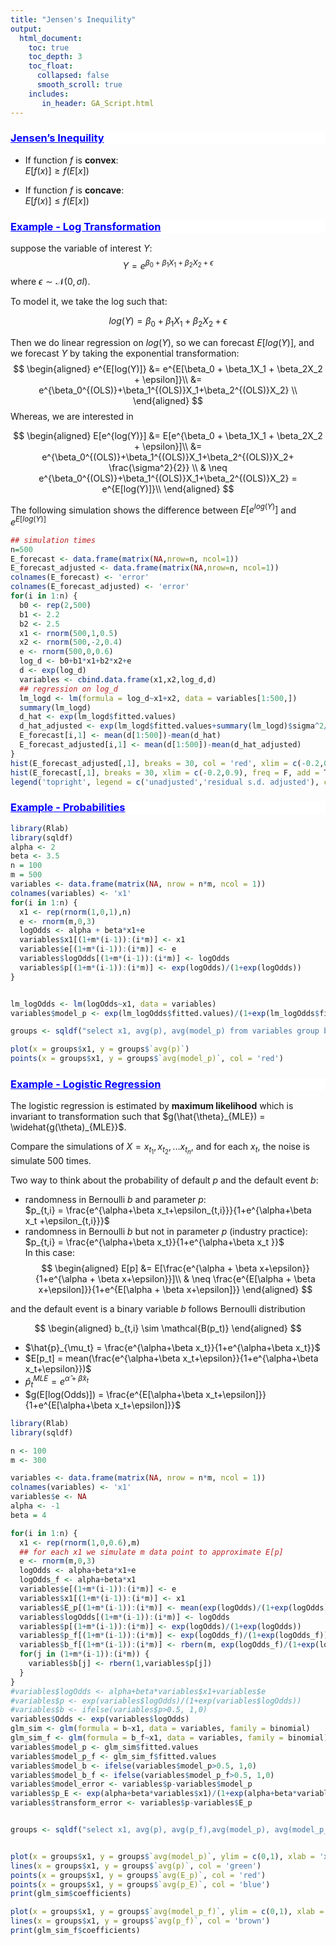 ```yaml
---
title: "Jensen's Inequility"
output:
  html_document:
    toc: true
    toc_depth: 3
    toc_float:
      collapsed: false
      smooth_scroll: true
    includes:
       in_header: GA_Script.html
---
```


<div style="background-color:white;color:blue;matrixOperation:20px;">
<ins>
### Jensen's Inequility
</ins>
</div>

* If function $f$ is **convex**:   
  $E[f(x)] \geq f(E[x])$

* If function $f$ is **concave**:   
  $E[f(x)] \leq f(E[x])$


<div style="background-color:white;color:blue;matrixOperation:20px;">
<ins>
### Example - Log Transformation
</ins>
</div>
suppose the variable of interest $Y$:
$$ Y = e^{\beta_0 + \beta_1X_1  + \beta_2X_2 + \epsilon}$$
where $\epsilon \sim \mathcal{N}(0, \sigma I)$.

To model it, we take the log such that:

$$log(Y) = \beta_0 + \beta_1X_1  + \beta_2X_2 + \epsilon$$

Then we do linear regression on $log(Y)$, so we can forecast $E[log(Y)]$, and we forecast $Y$ by taking the exponential transformation:
$$
\begin{aligned}
e^{E[log(Y)]} &= e^{E[\beta_0 + \beta_1X_1  + \beta_2X_2 + \epsilon]}\\
&= e^{\beta_0^{(OLS)}+\beta_1^{(OLS)}X_1+\beta_2^{(OLS)}X_2} \\
\end{aligned}
$$
Whereas, we are interested in

$$
\begin{aligned}
E[e^{log(Y)}] &= E[e^{\beta_0 + \beta_1X_1  + \beta_2X_2 + \epsilon}]\\
&= e^{\beta_0^{(OLS)}+\beta_1^{(OLS)}X_1+\beta_2^{(OLS)}X_2+ \frac{\sigma^2}{2}}  \\
& \neq e^{\beta_0^{(OLS)}+\beta_1^{(OLS)}X_1+\beta_2^{(OLS)}X_2} = e^{E[log(Y)]}\\
\end{aligned}
$$

The following simulation shows the difference between $E[e^{log(Y)}]$ and $e^{E[log(Y)]}$



```r
## simulation times
n=500
E_forecast <- data.frame(matrix(NA,nrow=n, ncol=1))
E_forecast_adjusted <- data.frame(matrix(NA,nrow=n, ncol=1))
colnames(E_forecast) <- 'error'
colnames(E_forecast_adjusted) <- 'error'
for(i in 1:n) {
  b0 <- rep(2,500)
  b1 <- 2.2
  b2 <- 2.5
  x1 <- rnorm(500,1,0.5)
  x2 <- rnorm(500,-2,0.4)
  e <- rnorm(500,0,0.6)
  log_d <- b0+b1*x1+b2*x2+e
  d <- exp(log_d)
  variables <- cbind.data.frame(x1,x2,log_d,d)
  ## regression on log_d
  lm_logd <- lm(formula = log_d~x1+x2, data = variables[1:500,])
  summary(lm_logd)
  d_hat <- exp(lm_logd$fitted.values)
  d_hat_adjusted <- exp(lm_logd$fitted.values+summary(lm_logd)$sigma^2/2)
  E_forecast[i,1] <- mean(d[1:500])-mean(d_hat)
  E_forecast_adjusted[i,1] <- mean(d[1:500])-mean(d_hat_adjusted)
}
hist(E_forecast_adjusted[,1], breaks = 30, col = 'red', xlim = c(-0.2,0.9), freq = F, main = '', xlab = 'mean(data) minus mean(model results)')
hist(E_forecast[,1], breaks = 30, xlim = c(-0.2,0.9), freq = F, add = T, col = 'blue')
legend('topright', legend = c('unadjusted','residual s.d. adjusted'), col = c('blue','red'), pt.cex=2, pch=15)
```

<div style="background-color:white;color:blue;matrixOperation:20px;">
<ins>
### Example - Probabilities
</ins>
</div>


```r
library(Rlab)
library(sqldf)
alpha <- 2
beta <- 3.5
n = 100
m = 500
variables <- data.frame(matrix(NA, nrow = n*m, ncol = 1))
colnames(variables) <- 'x1'
for(i in 1:n) {
  x1 <- rep(rnorm(1,0,1),n)
  e <- rnorm(m,0,3)
  logOdds <- alpha + beta*x1+e
  variables$x1[(1+m*(i-1)):(i*m)] <- x1
  variables$e[(1+m*(i-1)):(i*m)] <- e
  variables$logOdds[(1+m*(i-1)):(i*m)] <- logOdds
  variables$p[(1+m*(i-1)):(i*m)] <- exp(logOdds)/(1+exp(logOdds))
}


lm_logOdds <- lm(logOdds~x1, data = variables)
variables$model_p <- exp(lm_logOdds$fitted.values)/(1+exp(lm_logOdds$fitted.values))

groups <- sqldf("select x1, avg(p), avg(model_p) from variables group by 1")

plot(x = groups$x1, y = groups$`avg(p)`)
points(x = groups$x1, y = groups$`avg(model_p)`, col = 'red')

```





<div style="background-color:white;color:blue;matrixOperation:20px;">
<ins>
### Example - Logistic Regression
</ins>
</div>
The logistic regression is estimated by **maximum likelihood** which is invariant to transformation such that $g(\hat{\theta}_{MLE}) = \widehat{g(\theta)_{MLE}}$.




Compare the simulations of $X = x_{t_1}, x_{t_2},...x_{t_n}$, and for each $x_t$, the noise is simulate 500 times.

Two way to think about the probability of default $p$ and the default event $b$:

* randomness in Bernoulli $b$ and parameter $p$:  
  $p_{t,i} = \frac{e^{\alpha+\beta x_t+\epsilon_{t,i}}}{1+e^{\alpha+\beta x_t +\epsilon_{t,i}}}$
* randomness in Bernoulli $b$ but not in parameter $p$ (industry practice):  
  $p_{t,i} = \frac{e^{\alpha+\beta x_t}}{1+e^{\alpha+\beta x_t }}$  
  In this case:  
  $$
  \begin{aligned}
  E[p] &= E[\frac{e^{\alpha + \beta x+\epsilon}}{1+e^{\alpha + \beta x+\epsilon}}]\\
  & \neq \frac{e^{E[\alpha + \beta x+\epsilon]}}{1+e^{E[\alpha + \beta x+\epsilon]}}
  \end{aligned}
  $$

and the default event is a binary variable $b$ follows Bernoulli distribution

$$
\begin{aligned}
b_{t,i} \sim \mathcal{B(p_t)}
\end{aligned}
$$


* $\hat{p}_{\mu_t} = \frac{e^{\alpha+\beta x_t}}{1+e^{\alpha+\beta x_t}}$
* $E[p_t] = mean(\frac{e^{\alpha+\beta x_t+\epsilon}}{1+e^{\alpha+\beta x_t+\epsilon}})$
* $\hat{p}_t^{MLE} = e^{\hat{\alpha}+\hat{\beta} x_t}$
* $g(E[log(Odds)]) = \frac{e^{E[\alpha+\beta x_t+\epsilon]}}{1+e^{E[\alpha+\beta x_t+\epsilon]}}$





```r
library(Rlab)
library(sqldf)

n <- 100
m <- 300

variables <- data.frame(matrix(NA, nrow = n*m, ncol = 1))
colnames(variables) <- 'x1'
variables$e <- NA
alpha <- -1
beta = 4

for(i in 1:n) {
  x1 <- rep(rnorm(1,0,0.6),m)
  ## for each x1 we simulate m data point to approximate E[p]
  e <- rnorm(m,0,3)
  logOdds <- alpha+beta*x1+e
  logOdds_f <- alpha+beta*x1
  variables$e[(1+m*(i-1)):(i*m)] <- e
  variables$x1[(1+m*(i-1)):(i*m)] <- x1
  variables$E_p[(1+m*(i-1)):(i*m)] <- mean(exp(logOdds)/(1+exp(logOdds)))
  variables$logOdds[(1+m*(i-1)):(i*m)] <- logOdds
  variables$p[(1+m*(i-1)):(i*m)] <- exp(logOdds)/(1+exp(logOdds))
  variables$p_f[(1+m*(i-1)):(i*m)] <- exp(logOdds_f)/(1+exp(logOdds_f))
  variables$b_f[(1+m*(i-1)):(i*m)] <- rbern(m, exp(logOdds_f)/(1+exp(logOdds_f)))
  for(j in (1+m*(i-1)):(i*m)) {
    variables$b[j] <- rbern(1,variables$p[j])
  }
}
#variables$logOdds <- alpha+beta*variables$x1+variables$e
#variables$p <- exp(variables$logOdds)/(1+exp(variables$logOdds))
#variables$b <- ifelse(variables$p>0.5, 1,0)
variables$Odds <- exp(variables$logOdds)
glm_sim <- glm(formula = b~x1, data = variables, family = binomial)
glm_sim_f <- glm(formula = b_f~x1, data = variables, family = binomial)
variables$model_p <- glm_sim$fitted.values
variables$model_p_f <- glm_sim_f$fitted.values
variables$model_b <- ifelse(variables$model_p>0.5, 1,0)
variables$model_b_f <- ifelse(variables$model_p_f>0.5, 1,0)
variables$model_error <- variables$p-variables$model_p
variables$p_E <- exp(alpha+beta*variables$x1)/(1+exp(alpha+beta*variables$x1))
variables$transform_error <- variables$p-variables$E_p


groups <- sqldf("select x1, avg(p), avg(p_f),avg(model_p), avg(model_p_f), avg(p_E), avg(E_p), sum(b), sum(model_b), count(*), sum(model_b)/count(*) as model_pd, sum(b)/count(*) as pd, sum(p-model_p) as model_error from variables group by 1")


plot(x = groups$x1, y = groups$`avg(model_p)`, ylim = c(0,1), xlab = 'x1', ylab = '')
lines(x = groups$x1, y = groups$`avg(p)`, col = 'green')
points(x = groups$x1, y = groups$`avg(E_p)`, col = 'red')
points(x = groups$x1, y = groups$`avg(p_E)`, col = 'blue')
print(glm_sim$coefficients)
```

```r
plot(x = groups$x1, y = groups$`avg(model_p_f)`, ylim = c(0,1), xlab = 'x1', ylab = '')
lines(x = groups$x1, y = groups$`avg(p_f)`, col = 'brown')
print(glm_sim_f$coefficients)
```

